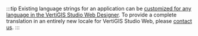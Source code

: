:::tip
Existing language strings for an application can be [customized for any language in the VertiGIS Studio Web Designer](https://docs.geocortex.com/webviewer/latest/admin-help/Default.htm#gwv/internationalization.htm). To provide a complete translation in an entirely new locale for VertiGIS Studio Web, please [contact us](https://www.vertigisstudio.com/contact/).
:::
